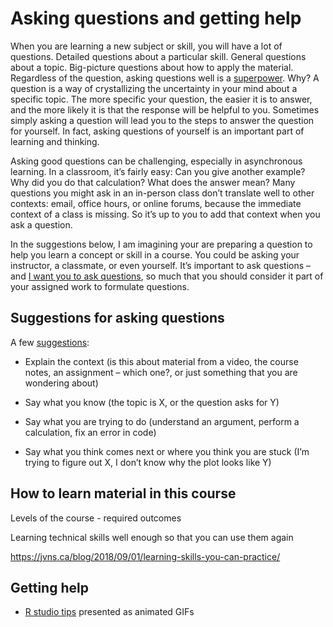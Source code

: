 
# Asking questions and getting help

When you are learning a new subject or skill, you will have a lot of questions. Detailed questions about a particular skill. General questions about a topic. Big-picture questions about how to apply the material. Regardless of the question, asking questions well is a [superpower](https://jvns.ca/blog/2014/06/13/asking-questions-is-a-superpower/). Why? A question is a way of crystallizing the uncertainty in your mind about a specific topic. The more specific your question, the easier it is to answer, and the more likely it is that the response will be helpful to you. Sometimes simply asking a question will lead you to the steps to answer the question for yourself. In fact, asking questions of yourself is an important part of learning and thinking.

Asking good questions can be challenging, especially in asynchronous learning. In a classroom, it's fairly easy: Can you give another example? Why did you do that calculation? What does the answer mean? Many questions you might ask in an in-person class don't translate well to other contexts: email, office hours, or online forums, because the immediate context of a class is missing. So it's up to you to add that context when you ask a question.

In the suggestions below, I am imagining your are preparing a question to help you learn a concept or skill in a course. You could be asking your instructor, a classmate, or even yourself. It's important to ask questions -- and [I want you to ask questions](https://jvns.ca/blog/2014/04/04/ask-if-you-have-questions-isnt-enough/), so much that you should consider it part of your assigned work to formulate questions.

## Suggestions for asking questions

A few [suggestions](https://jvns.ca/blog/good-questions/):

-   Explain the context (is this about material from a video, the course notes, an assignment -- which one?, or just something that you are wondering about)

-   Say what you know (the topic is X, or the question asks for Y)

-   Say what you are trying to do (understand an argument, perform a calculation, fix an error in code)

-   Say what you think comes next or where you think you are stuck (I'm trying to figure out X, I don't know why the plot looks like Y)

## How to learn material in this course

Levels of the course - required outcomes

Learning technical skills well enough so that you can use them again

<https://jvns.ca/blog/2018/09/01/learning-skills-you-can-practice/>


## Getting help

* [R studio tips](https://www.pipinghotdata.com/posts/2020-09-07-introducing-the-rstudio-ide-and-r-markdown/) presented as animated GIFs

